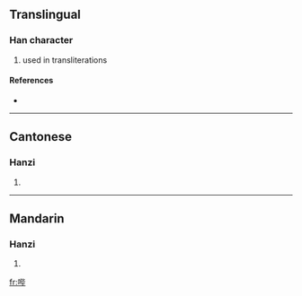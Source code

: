 {{see|嗶}}
==Translingual==

===Han character===
{{Han char|rn=30|rad=口|as=06|sn=9|four=|canj=口心心十 (RPPJ)}}

# used in transliterations

====References====
* {{Han ref|kx=0189.271|hdz=10614.030|uh=54D4|ud=21716}}

----

==Cantonese==

===Hanzi===
{{yue-hanzi|jyut=|y=bat1}}

# {{defn|Cantonese}}

----

==Mandarin==

===Hanzi===
{{cmn-hanzi|tra=嗶|pin=[[bì]] ([[bi4]])|wg=pi<sup>4</sup>}}

# {{defn|Mandarin}}

[[fr:哔]]